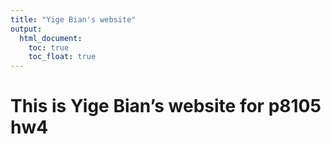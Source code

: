 ```yaml
---
title: "Yige Bian's website"
output:
  html_document:
    toc: true
    toc_float: true
---
```


# This is Yige Bian's website for p8105 hw4